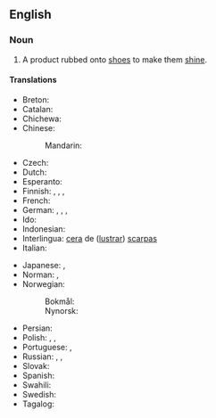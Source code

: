 {{also|shoe-polish}}
==English==

===Noun===
{{en-noun|~|es}}

# A product rubbed onto [[shoe]]s to make them [[shine]].

====Translations====
{{trans-top|product used to make shoes shine}}
* Breton: {{t|br|koaraj|m}}
* Catalan: {{t|ca|crema de sabates|f}}
* Chichewa: {{t|ny|mankhwala a nsapato}}
* Chinese:
*: Mandarin: {{t+|cmn|鞋油|tr=xiéyóu|sc=Hani}}
* Czech: {{t|cs|krém na boty|m}}
* Dutch: {{t+|nl|schoensmeer|n}}
* Esperanto: {{t|eo|ŝupolurilo}}
* Finnish: {{t|fi|kengänkiillote}}, {{t|fi|kengänkiilloke}}, {{t|fi|lankki}}, {{t|fi|kenkälankki}}
* French: {{t+|fr|cirage|m}}
* German: {{t|de|Schuhcreme|f}}, {{t+|de|Schuhpasta|f}}, {{t|de|Schuhpaste|f}}, {{t|de|Schuhwichse|f}}
* Ido: {{t+|io|cirajo}}
* Indonesian: {{t+|id|semir sepatu}}
* Interlingua: [[cera]] de ([[lustrar]]) [[scarpa]]s
* Italian: {{t|it|[[lucido]] per [[scarpe]]}}
{{trans-mid}}
* Japanese: {{t|ja|靴墨|tr=くつずみ, kutsuzumi|sc=Jpan}}, {{t|ja|靴クリーム|tr=kutsu kurīmu|sc=Jpan}}
* Norman: {{t|nrf|bliatchîn|m}} {{qualifier|Jersey}}, {{t|nrf|blyakyĩ|m}} {{qualifier|Sark}}
* Norwegian:
*: Bokmål: {{t|nb|skokrem|m}}
*: Nynorsk: {{t|nn|skokrem|m}}
* Persian: {{t+|fa|واکس|tr=vâks|sc=fa-Arab}}
* Polish: {{t+|pl|pasta do butów|f}}, {{t+|pl|pasta|f}}, {{t+|pl|wiksa|f}} {{qualifier|dialectal}}
* Portuguese: {{t+|pt|graxa|f}}, {{t|pt|graxa de sapato|f}}
* Russian: {{t|ru|крем для о́буви|m}}, {{qualifier|blacking}} {{t+|ru|ва́кса|f}}, {{qualifier|blacking}} {{t+|ru|гутали́н|m}}
* Slovak: {{t|sk|krém na topánky|m}}
* Spanish: {{t+|es|betún|m}}
* Swahili: {{t|sw|dawa ya viatu}}
* Swedish: {{t|sv|skokräm|c}}
* Tagalog: {{t|tl|betun}}
{{trans-bottom}}